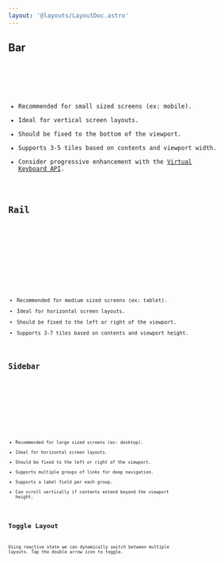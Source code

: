 ```yaml
---
layout: '@layouts/LayoutDoc.astro'
---
```







## Bar

<Preview client:load>
	<Fragment slot="preview">
		<Default client:visible />
	</Fragment>
	<Fragment slot="code">
		<Code code={DefaultRaw} lang="svelte" />
	</Fragment>
</Preview>

- Recommended for small sized screens (ex: mobile).
- Ideal for vertical screen layouts.
- Should be fixed to the bottom of the viewport.
- Supports 3-5 tiles based on contents and viewport width.
- Consider progressive enhancement with the [Virtual Keyboard API](https://developer.mozilla.org/en-US/docs/Web/API/VirtualKeyboard_API).

## Rail

<Preview client:load>
	<Fragment slot="preview">
		<Rail client:visible />
	</Fragment>
	<Fragment slot="code">
		<Code code={RailRaw} lang="svelte" />
	</Fragment>
</Preview>

- Recommended for medium sized screens (ex: tablet).
- Ideal for horizontal screen layouts.
- Should be fixed to the left or right of the viewport.
- Supports 3-7 tiles based on contents and viewport height.

## Sidebar

<Preview client:load>
	<Fragment slot="preview">
		<Sidebar client:visible />
	</Fragment>
	<Fragment slot="code">
		<Code code={SidebarRaw} lang="svelte" />
	</Fragment>
</Preview>

- Recommended for large sized screens (ex: desktop).
- Ideal for horizontal screen layouts.
- Should be fixed to the left or right of the viewport.
- Supports multiple groups of links for deep navigation.
- Supports a label field per each group.
- Can scroll vertically if contents extend beyond the viewport height.

## Toggle Layout

Using reactive state we can dynamically switch between multiple layouts. Tap the double arrow icon to toggle.

<Preview client:load>
	<Fragment slot="preview">
		<Toggle client:visible />
	</Fragment>
	<Fragment slot="code">
		<Code code={ToggleRaw} lang="svelte" />
	</Fragment>
</Preview>
